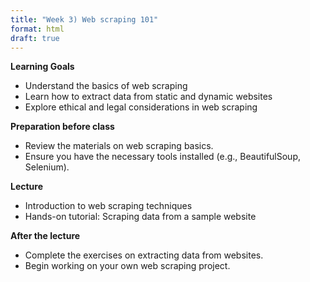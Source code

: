 ```yaml
---
title: "Week 3) Web scraping 101"
format: html
draft: true
---
```


__Learning Goals__

- Understand the basics of web scraping
- Learn how to extract data from static and dynamic websites
- Explore ethical and legal considerations in web scraping

__Preparation before class__

- Review the materials on web scraping basics.
- Ensure you have the necessary tools installed (e.g., BeautifulSoup, Selenium).

__Lecture__

- Introduction to web scraping techniques
- Hands-on tutorial: Scraping data from a sample website

__After the lecture__

- Complete the exercises on extracting data from websites.
- Begin working on your own web scraping project.